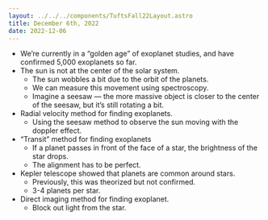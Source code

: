 ```yaml
---
layout: ../../../components/TuftsFall22Layout.astro
title: December 6th, 2022
date: 2022-12-06
---
```


- We’re currently in a “golden age” of exoplanet studies, and have confirmed 5,000 exoplanets so far. 
- The sun is not at the center of the solar system. 
	- The sun wobbles a bit due to the orbit of the planets. 
	- We can measure this movement using spectroscopy. 
	- Imagine a seesaw — the more massive object is closer to the center of the seesaw, but it’s still rotating a bit. 
- Radial velocity method for finding exoplanets. 
	- Using the seesaw method to observe the sun moving with the doppler effect. 
- “Transit” method for finding exoplanets
	- If a planet passes in front of the face of a star, the brightness of the star drops. 
	- The alignment has to be perfect. 
- Kepler telescope showed that planets are common around stars. 
	- Previously, this was theorized but not confirmed. 
	- 3-4 planets per star. 
- Direct imaging method for finding exoplanet. 
	- Block out light from the star. 